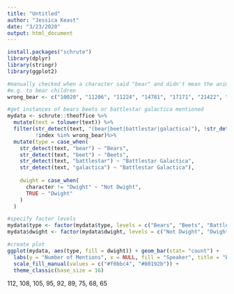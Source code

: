 ```yaml
---
title: "Untitled"
author: "Jessica Keast"
date: "3/23/2020"
output: html_document
---
```


```r
install.packages("schrute")
library(dplyr)
library(stringr)
library(ggplot2)
```

```r
#manually checked when a character said "bear" and didn't mean the animal
#e.g. to bear children
wrong_bear <- c("10020", "11206", "11224", "14781", "17171", "21422", "21837","22722", "32403", "37142", "42186", "43424", "44383", "48551", "50717", "53723")

#get instances of bears beets or battlestar galactica mentioned
mydata <- schrute::theoffice %>%
  mutate(text = tolower(text)) %>% 
  filter(str_detect(text, "(bear|beet|battlestar|galactica)"), !str_detect(text, "beard"),
         !index %in% wrong_bear)%>%
  mutate(type = case_when(
    str_detect(text, "bear") ~ "Bears",
    str_detect(text, "beet") ~ "Beets",
    str_detect(text, "battlestar") ~ "Battlestar Galactica",
    str_detect(text, "galactica") ~ "Battlestar Galactica"),
    
    dwight = case_when(
      character != "Dwight" ~ "Not Dwight",
      TRUE ~ "Dwight"
    )
  )

#specify factor levels
mydata$type <- factor(mydata$type, levels = c("Bears", "Beets", "Battlestar Galactica"))
mydata$dwight <- factor(mydata$dwight, levels = c("Not Dwight", "Dwight"))

#create plot
ggplot(mydata, aes(type, fill = dwight)) + geom_bar(stat= "count") +
  labs(y = "Number of Mentions", x = NULL, fill = "Speaker", title = "Bears eat beets:\nNumber of mentions of bears, beets, and Battlestar Galactica in The Office") +
  scale_fill_manual(values = c("#f0bbc4", "#80192b")) + 
  theme_classic(base_size = 16)

```

112, 108, 105, 95, 92, 89, 75, 68, 65
